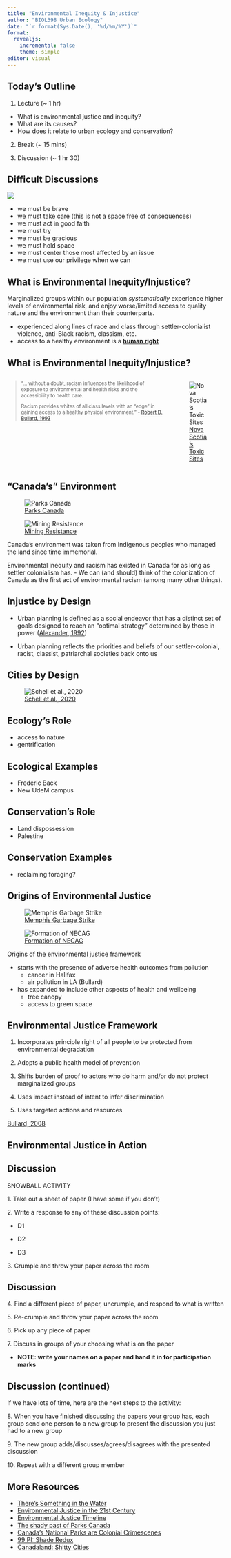 ```yaml
---
title: "Environmental Inequity & Injustice"
author: "BIOL398 Urban Ecology"
date: "`r format(Sys.Date(), '%d/%m/%Y')`"
format: 
  revealjs:
    incremental: false
    theme: simple
editor: visual
---
```


## Today's Outline

1.  Lecture (\~ 1 hr)

-   What is environmental justice and inequity?
-   What are its causes?
-   How does it relate to urban ecology and conservation?

2.  Break (\~ 15 mins)

3.  Discussion (\~ 1 hr 30)




## Difficult Discussions

![](https://media4.giphy.com/media/ftdbSnWo91NhVyMMK0/giphy.gif?cid=c623cb35tr4t42rx2t0kzky5aegox5lwz7txt63wt2evhgja&ep=v1_gifs_search&rid=giphy.gif&ct=g)


::: notes
-   we must be brave
-   we must take care (this is not a space free of consequences)
-   we must act in good faith
-   we must try
-   we must be gracious
-   we must hold space
-   we must center those most affected by an issue
-   we must use our privilege when we can
:::




## What is Environmental Inequity/Injustice?


Marginalized groups within our population *systematically* experience higher levels of environmental risk, and enjoy worse/limited access to quality nature and the environment than their counterparts.

- experienced along lines of race and class through settler-colonialist violence, anti-Black racism, classism, etc.
- access to a healthy environment is a [**human right**](https://news.un.org/en/story/2021/10/1102582)




## What is Environmental Inequity/Injustice?

::: columns
::: {.column width="50%" style="font-size: 80%" layout="[[-1], [1], [-1]]"}
> "... without a doubt, racism influences the likelihood of exposure to environmental and health risks and the accessibility to health care.
>
> Racism provides whites of all class levels with an "edge" in gaining access to a healthy physical environment." - [Robert D. Bullard, 1993](https://cafethorium.whoi.edu/wp-content/uploads/sites/33/2021/02/Anatomy-of-Environmental-Racism-and-the-Environmental-Justice-Movement.pdf)
:::

::: {.column width="50%" layout="[[-1], [1], [-1]]"}
![[Nova Scotia's Toxic Sites](https://sandboxproject.ca/the-ycrh-blog/2020/10/19/the-ycrh-blog-environmental-injustice-in-canada)](imgs/toxic-industries.png)
:::
:::




## "Canada's" Environment

::: {#fig-envjustice layout-ncol="2"}

![[Parks Canada](https://recherche-collection-search.bac-lac.gc.ca/eng/home/record?app=fonandcol&IdNumber=4949305)](imgs/national-parks.jpg)

![[Mining Resistance](https://www.baytoday.ca/local-news/no-ring-of-finre-mining-without-consent-first-nations-alliance-demands-7310782)](imgs/ringoffire.jpg)

Canada's environment was taken from Indigenous peoples who managed the land since time immemorial.
:::

::: notes
Environmental inequity and racism has existed in Canada for as long as settler colonialism has. 
- We can (and should) think of the colonization of Canada as the first act of environmental racism (among many other things).
:::


## Injustice by Design

-   Urban planning is defined as a social endeavor that has a distinct set of goals designed to reach an “optimal strategy” determined by those in power ([Alexander, 1992](https://books.google.ca/books?hl=en&lr=&id=tyPIG4lL3QoC&oi=fnd&pg=PP11&dq=Urban+planning+is+defined+as+a+social+endeavor+that+has+a+distinct+set+of+goals+designed+to+reach+an+%E2%80%9Coptimal+strategy%E2%80%9D+determined+by+those+in+power&ots=4geEVvcQjw&sig=9X1zM7UX77wN0z-fCrl1EIW6LN0&redir_esc=y#v=onepage&q&f=false))

-   Urban planning reflects the priorities and beliefs of our settler-colonial, racist, classist, patriarchal societies back onto us


## Cities by Design
![[Schell et al., 2020](https://www.science.org/doi/full/10.1126/science.aay4497)](imgs/schell.jpeg)



## Ecology's Role

-   access to nature 
-   gentrification

## Ecological Examples

-   Frederic Back
-   New UdeM campus

## Conservation's Role

-   Land dispossession
-   Palestine

## Conservation Examples

-   reclaiming foraging?





## Origins of Environmental Justice

::: {layout-ncol="2"}
![[Memphis Garbage Strike](https://www.dol.gov/general/aboutdol/hallofhonor/2011_memphis)](imgs/memphis.jpg)

![[Formation of NECAG](https://www.epa.gov/environmentaljustice/environmental-justice-timeline)](imgs/NECAG.jpg)

Origins of the environmental justice framework
:::


::: notes
-   starts with the presence of adverse health outcomes from pollution
    -   cancer in Halifax
    -   air pollution in LA (Bullard)
-   has expanded to include other aspects of health and wellbeing
    -   tree canopy
    -   access to green space
:::




## Environmental Justice Framework 

1. Incorporates principle right of all people to be protected from environmental degradation

2. Adopts a public health model of prevention

3. Shifts burden of proof to actors who do harm and/or do not protect marginalized groups

4. Uses impact instead of intent to infer discrimination

5. Uses targeted actions and resources

[Bullard, 2008](https://uwosh.edu/sirt/wp-content/uploads/sites/86/2017/08/Bullard_Environmental-Justice-in-the-21st-Century.pdf)



## Environmental Justice in Action




## Discussion

SNOWBALL ACTIVITY

1\. Take out a sheet of paper (I have some if you don't)

2\. Write a response to any of these discussion points:

-   D1

-   D2

-   D3

3\. Crumple and throw your paper across the room

## Discussion

4\. Find a different piece of paper, uncrumple, and respond to what is written

5\. Re-crumple and throw your paper across the room

6\. Pick up any piece of paper

7\. Discuss in groups of your choosing what is on the paper

-   **NOTE: write your names on a paper and hand it in for participation marks**

## Discussion (continued)

If we have lots of time, here are the next steps to the activity:

8\. When you have finished discussing the papers your group has, each group send one person to a new group to present the discussion you just had to a new group

9\. The new group adds/discusses/agrees/disagrees with the presented discussion

10\. Repeat with a different group member

## More Resources

-   [There's Something in the Water](https://fernwoodpublishing.ca/book/there8217s-something-in-the-water)
-   [Environmental Justice in the 21st Century](https://uwosh.edu/sirt/wp-content/uploads/sites/86/2017/08/Bullard_Environmental-Justice-in-the-21st-Century.pdf)
-   [Environmental Justice Timeline](https://www.epa.gov/environmentaljustice/environmental-justice-timeline)
-   [The shady past of Parks Canada](https://nationalpost.com/news/canada/the-shady-past-of-parks-canada-forced-out-indigenous-people-are-forging-a-comeback)
-   [Canada's National Parks are Colonial Crimescenes](https://thewalrus.ca/canadas-national-parks-are-colonial-crime-scenes/)
-   [99 PI: Shade Redux](https://99percentinvisible.org/episode/shade-redux/)
-   [Canadaland: Shitty Cities](https://www.canadaland.com/podcast/806-shitty-cities/)

